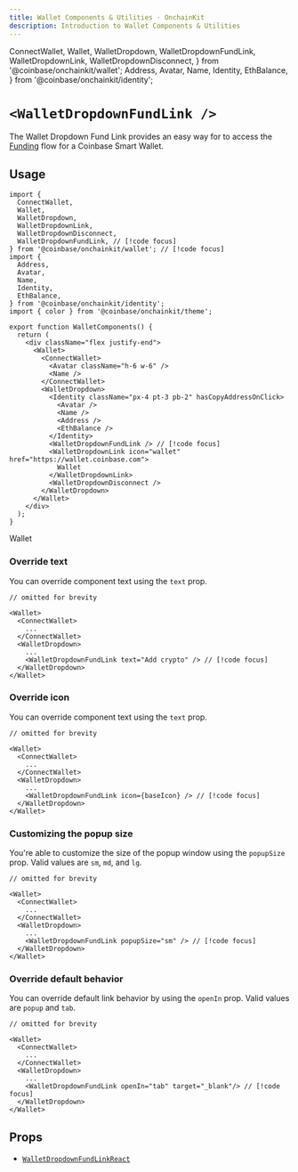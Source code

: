 ```yaml
---
title: Wallet Components & Utilities · OnchainKit
description: Introduction to Wallet Components & Utilities
---
```


  ConnectWallet,
  Wallet,
  WalletDropdown,
  WalletDropdownFundLink,
  WalletDropdownLink,
  WalletDropdownDisconnect,
} from '@coinbase/onchainkit/wallet';
  Address,
  Avatar,
  Name,
  Identity,
  EthBalance,
} from '@coinbase/onchainkit/identity';

# `<WalletDropdownFundLink />`

The Wallet Dropdown Fund Link provides an easy way for to access the [Funding](https://keys.coinbase.com/funding) flow for a Coinbase Smart Wallet.

## Usage

```tsx
import {
  ConnectWallet,
  Wallet,
  WalletDropdown,
  WalletDropdownLink,
  WalletDropdownDisconnect,
  WalletDropdownFundLink, // [!code focus]
} from '@coinbase/onchainkit/wallet'; // [!code focus]
import {
  Address,
  Avatar,
  Name,
  Identity,
  EthBalance,
} from '@coinbase/onchainkit/identity';
import { color } from '@coinbase/onchainkit/theme';

export function WalletComponents() {
  return (
    <div className="flex justify-end">
      <Wallet>
        <ConnectWallet>
          <Avatar className="h-6 w-6" />
          <Name />
        </ConnectWallet>
        <WalletDropdown>
          <Identity className="px-4 pt-3 pb-2" hasCopyAddressOnClick>
            <Avatar />
            <Name />
            <Address />
            <EthBalance />
          </Identity>
          <WalletDropdownFundLink /> // [!code focus]
          <WalletDropdownLink icon="wallet" href="https://wallet.coinbase.com">
            Wallet
          </WalletDropdownLink>
          <WalletDropdownDisconnect />
        </WalletDropdown>
      </Wallet>
    </div>
  );
}
```

<WalletComponents>
  <Wallet>
    <ConnectWallet>
      <Avatar className="h-6 w-6" />
      <Name />
    </ConnectWallet>
    <WalletDropdown>
      <WalletDropdownFundLink />
      <WalletDropdownLink icon="wallet" href="https://wallet.coinbase.com">
        Wallet
      </WalletDropdownLink>
      <WalletDropdownDisconnect />
    </WalletDropdown>
  </Wallet>
</WalletComponents>

### Override text

You can override component text using the `text` prop.

```tsx
// omitted for brevity

<Wallet>
  <ConnectWallet>
    ...
  </ConnectWallet>
  <WalletDropdown>
    ...
    <WalletDropdownFundLink text="Add crypto" /> // [!code focus]
  </WalletDropdown>
</Wallet>
```

<WalletComponents>
  <Wallet>
    <ConnectWallet>
      <Avatar className="h-6 w-6" />
      <Name />
    </ConnectWallet>
    <WalletDropdown>
      <WalletDropdownFundLink text="Add crypto" />
      <WalletDropdownDisconnect />
    </WalletDropdown>
  </Wallet>
</WalletComponents>

### Override icon

You can override component text using the `text` prop.

```tsx
// omitted for brevity

<Wallet>
  <ConnectWallet>
    ...
  </ConnectWallet>
  <WalletDropdown>
    ...
    <WalletDropdownFundLink icon={baseIcon} /> // [!code focus]
  </WalletDropdown>
</Wallet>
```

<WalletComponents>
  <Wallet>
    <ConnectWallet>
      <Avatar className="h-6 w-6" />
      <Name />
    </ConnectWallet>
    <WalletDropdown>
      <WalletDropdownFundLink icon={walletDropdownLinkCustomBaseIconSvg}/>
      <WalletDropdownDisconnect />
    </WalletDropdown>
  </Wallet>
</WalletComponents>

### Customizing the popup size

You're able to customize the size of the popup window using the `popupSize` prop. Valid values are `sm`, `md`, and `lg`.

```tsx
// omitted for brevity

<Wallet>
  <ConnectWallet>
    ...
  </ConnectWallet>
  <WalletDropdown>
    ...
    <WalletDropdownFundLink popupSize="sm" /> // [!code focus]
  </WalletDropdown>
</Wallet>
```

<WalletComponents>
  <Wallet>
    <ConnectWallet>
      <Avatar className="h-6 w-6" />
      <Name />
    </ConnectWallet>
    <WalletDropdown>
      <WalletDropdownFundLink popupSize="sm" />
      <WalletDropdownDisconnect />
    </WalletDropdown>
  </Wallet>
</WalletComponents>


### Override default behavior

You can override default link behavior by using the `openIn` prop. Valid values are `popup` and `tab`.

```tsx
// omitted for brevity

<Wallet>
  <ConnectWallet>
    ...
  </ConnectWallet>
  <WalletDropdown>
    ...
    <WalletDropdownFundLink openIn="tab" target="_blank"/> // [!code focus]
  </WalletDropdown>
</Wallet>
```

<WalletComponents>
  <Wallet>
    <ConnectWallet>
      <Avatar className="h-6 w-6" />
      <Name />
    </ConnectWallet>
    <WalletDropdown>
      <WalletDropdownFundLink openIn="tab" target="_blank"/>
      <WalletDropdownDisconnect />
    </WalletDropdown>
  </Wallet>
</WalletComponents>

## Props

- [`WalletDropdownFundLinkReact`](/wallet/types#walletdropdownfundlinkreact)

